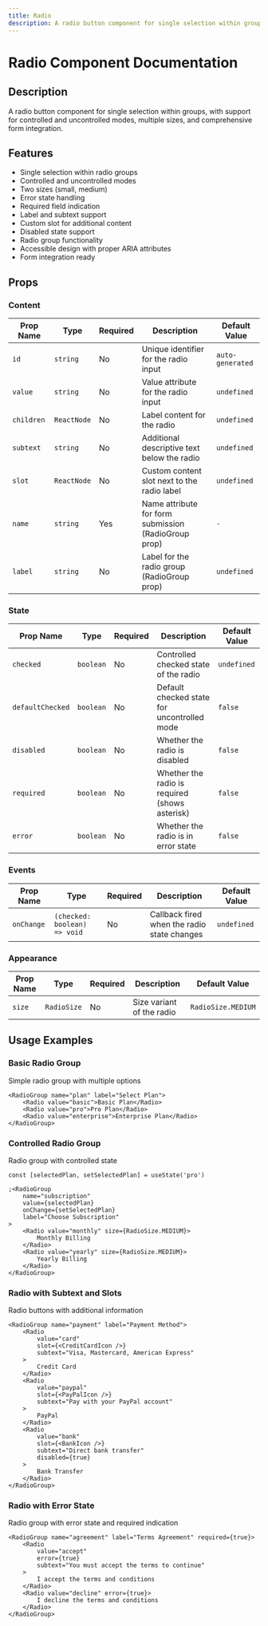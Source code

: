 ```yaml
---
title: Radio
description: A radio button component for single selection within groups, with support for controlled and uncontrolled modes, multiple sizes, and comprehensive form integration.
---
```


# Radio Component Documentation

## Description

A radio button component for single selection within groups, with support for controlled and uncontrolled modes, multiple sizes, and comprehensive form integration.

## Features

- Single selection within radio groups
- Controlled and uncontrolled modes
- Two sizes (small, medium)
- Error state handling
- Required field indication
- Label and subtext support
- Custom slot for additional content
- Disabled state support
- Radio group functionality
- Accessible design with proper ARIA attributes
- Form integration ready

## Props

### Content

| Prop Name  | Type        | Required | Description                                          | Default Value    |
| ---------- | ----------- | -------- | ---------------------------------------------------- | ---------------- |
| `id`       | `string`    | No       | Unique identifier for the radio input                | `auto-generated` |
| `value`    | `string`    | No       | Value attribute for the radio input                  | `undefined`      |
| `children` | `ReactNode` | No       | Label content for the radio                          | `undefined`      |
| `subtext`  | `string`    | No       | Additional descriptive text below the radio          | `undefined`      |
| `slot`     | `ReactNode` | No       | Custom content slot next to the radio label          | `undefined`      |
| `name`     | `string`    | Yes      | Name attribute for form submission (RadioGroup prop) | `-`              |
| `label`    | `string`    | No       | Label for the radio group (RadioGroup prop)          | `undefined`      |

### State

| Prop Name        | Type      | Required | Description                                    | Default Value |
| ---------------- | --------- | -------- | ---------------------------------------------- | ------------- |
| `checked`        | `boolean` | No       | Controlled checked state of the radio          | `undefined`   |
| `defaultChecked` | `boolean` | No       | Default checked state for uncontrolled mode    | `false`       |
| `disabled`       | `boolean` | No       | Whether the radio is disabled                  | `false`       |
| `required`       | `boolean` | No       | Whether the radio is required (shows asterisk) | `false`       |
| `error`          | `boolean` | No       | Whether the radio is in error state            | `false`       |

### Events

| Prop Name  | Type                         | Required | Description                                 | Default Value |
| ---------- | ---------------------------- | -------- | ------------------------------------------- | ------------- |
| `onChange` | `(checked: boolean) => void` | No       | Callback fired when the radio state changes | `undefined`   |

### Appearance

| Prop Name | Type        | Required | Description               | Default Value      |
| --------- | ----------- | -------- | ------------------------- | ------------------ |
| `size`    | `RadioSize` | No       | Size variant of the radio | `RadioSize.MEDIUM` |

## Usage Examples

### Basic Radio Group

Simple radio group with multiple options

```tsx
<RadioGroup name="plan" label="Select Plan">
    <Radio value="basic">Basic Plan</Radio>
    <Radio value="pro">Pro Plan</Radio>
    <Radio value="enterprise">Enterprise Plan</Radio>
</RadioGroup>
```

### Controlled Radio Group

Radio group with controlled state

```tsx
const [selectedPlan, setSelectedPlan] = useState('pro')

;<RadioGroup
    name="subscription"
    value={selectedPlan}
    onChange={setSelectedPlan}
    label="Choose Subscription"
>
    <Radio value="monthly" size={RadioSize.MEDIUM}>
        Monthly Billing
    </Radio>
    <Radio value="yearly" size={RadioSize.MEDIUM}>
        Yearly Billing
    </Radio>
</RadioGroup>
```

### Radio with Subtext and Slots

Radio buttons with additional information

```tsx
<RadioGroup name="payment" label="Payment Method">
    <Radio
        value="card"
        slot={<CreditCardIcon />}
        subtext="Visa, Mastercard, American Express"
    >
        Credit Card
    </Radio>
    <Radio
        value="paypal"
        slot={<PayPalIcon />}
        subtext="Pay with your PayPal account"
    >
        PayPal
    </Radio>
    <Radio
        value="bank"
        slot={<BankIcon />}
        subtext="Direct bank transfer"
        disabled={true}
    >
        Bank Transfer
    </Radio>
</RadioGroup>
```

### Radio with Error State

Radio group with error state and required indication

```tsx
<RadioGroup name="agreement" label="Terms Agreement" required={true}>
    <Radio
        value="accept"
        error={true}
        subtext="You must accept the terms to continue"
    >
        I accept the terms and conditions
    </Radio>
    <Radio value="decline" error={true}>
        I decline the terms and conditions
    </Radio>
</RadioGroup>
```
